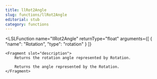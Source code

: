 ```yaml
---
title: llRot2Angle
slug: functions/llRot2Angle
editorial: stub
category: functions
---
```


<LSLFunction
	name="llRot2Angle"
	returnType="float"
	arguments={[
	{
		"name": "Rotation",
		"type": "rotation"
	}
]}
>
	<Fragment slot="description">
		Returns the rotation angle represented by Rotation.
		
		Returns the angle represented by the Rotation.
	</Fragment>
</LSLFunction>
